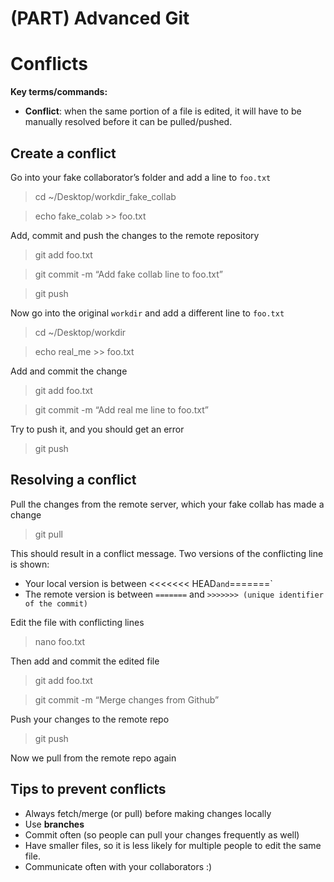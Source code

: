 # (PART) Advanced Git {-}

# Conflicts

**Key terms/commands:**

* **Conflict**: when the same portion of a file is edited, it will have to be manually resolved before it can be pulled/pushed.

## Create a conflict

Go into your fake collaborator's folder and add a line to `foo.txt`

> cd ~/Desktop/workdir_fake_collab

> echo fake_colab >> foo.txt

Add, commit and push the changes to the remote repository 

> git add foo.txt

> git commit -m "Add fake collab line to foo.txt"

> git push

Now go into the original `workdir` and add a different line to `foo.txt`

> cd ~/Desktop/workdir

> echo real_me >> foo.txt

Add and commit the change

> git add foo.txt

> git commit -m "Add real me line to foo.txt"

Try to push it, and you should get an error

> git push

## Resolving a conflict

Pull the changes from the remote server, which your fake collab has made a change

> git pull

This should result in a conflict message. Two versions of the conflicting line is shown: 

* Your local version is between <<<<<<< HEAD` and `=======`
* The remote version is between `=======` and `>>>>>>> (unique identifier of the commit)`

Edit the file with conflicting lines

> nano foo.txt

Then add and commit the edited file

> git add foo.txt

> git commit -m "Merge changes from Github"

Push your changes to the remote repo

> git push

Now we pull from the remote repo again


## Tips to prevent conflicts

* Always fetch/merge (or pull) before making changes locally
* Use **branches** 
* Commit often (so people can pull your changes frequently as well)
* Have smaller files, so it is less likely for multiple people to edit the same file. 
* Communicate often with your collaborators :) 